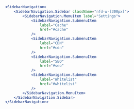 
<NewfoldRoot>
    <SidebarNavigation>
        <SidebarNavigation.Sidebar className="nfd-w-[300px]">
            <SidebarNavigation.MenuItem label="Settings">
                <SidebarNavigation.SubmenuItem
                    label="Cache"
                    href="#cache"
                />
                <SidebarNavigation.SubmenuItem
                    label="CDN"
                    href="#cdn"
                />
                <SidebarNavigation.SubmenuItem
                    label="SEO"
                    href="#seo"
                />
                <SidebarNavigation.SubmenuItem
                    label="Whitelist"
                    href="#whitelist"
                />
            </SidebarNavigation.MenuItem>
        </SidebarNavigation.Sidebar>
    </SidebarNavigation>
</NewfoldRoot>

```jsx
<SidebarNavigation>
    <SidebarNavigation.Sidebar className="nfd-w-[300px]">
        <SidebarNavigation.MenuItem label="Settings">
            <SidebarNavigation.SubmenuItem
                label="Cache"
                href="#cache"
            />
            <SidebarNavigation.SubmenuItem
                label="CDN"
                href="#cdn"
            />
            <SidebarNavigation.SubmenuItem
                label="SEO"
                href="#seo"
            />
            <SidebarNavigation.SubmenuItem
                label="Whitelist"
                href="#whitelist"
            />
        </SidebarNavigation.MenuItem>
    </SidebarNavigation.Sidebar>
</SidebarNavigation>
```
